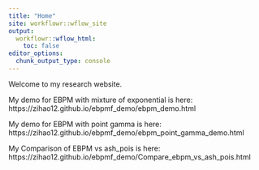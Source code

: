 ```yaml
---
title: "Home"
site: workflowr::wflow_site
output:
  workflowr::wflow_html:
    toc: false
editor_options:
  chunk_output_type: console
---
```


Welcome to my research website.

My demo for EBPM with mixture of exponential is here: https://zihao12.github.io/ebpmf_demo/ebpm_demo.html

My demo for EBPM with  point gamma is here: https://zihao12.github.io/ebpmf_demo/ebpm_point_gamma_demo.html

My Comparison of EBPM vs ash_pois is here: https://zihao12.github.io/ebpmf_demo/Compare_ebpm_vs_ash_pois.html
